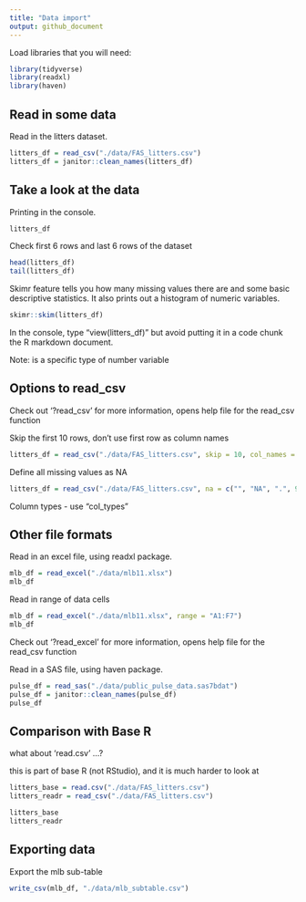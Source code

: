 ```yaml
---
title: "Data import"
output: github_document
---
```


Load libraries that you will need:

```r
library(tidyverse)
library(readxl)
library(haven)
```

## Read in some data

Read in the litters dataset.

```r
litters_df = read_csv("./data/FAS_litters.csv")
litters_df = janitor::clean_names(litters_df)
```

## Take a look at the data

Printing in the console.

```r
litters_df
```

Check first 6 rows and last 6 rows of the dataset
```r
head(litters_df)
tail(litters_df)
```

Skimr feature tells you how many missing values there are and some basic descriptive statistics. It also prints out a histogram of numeric variables.
```r
skimr::skim(litters_df)
```

In the console, type "view(litters_df)" but avoid putting it in a code chunk the R markdown document.

Note:
<dbl> is a specific type of number variable

## Options to read_csv

Check out '?read_csv' for more information, opens help file for the read_csv function

Skip the first 10 rows, don't use first row as column names

```r
litters_df = read_csv("./data/FAS_litters.csv", skip = 10, col_names = FALSE)
```

Define all missing values as NA

```r
litters_df = read_csv("./data/FAS_litters.csv", na = c("", "NA", ".", 999))
```

Column types - use "col_types"

## Other file formats

Read in an excel file, using readxl package.

```r
mlb_df = read_excel("./data/mlb11.xlsx")
mlb_df
```

Read in range of data cells

```r
mlb_df = read_excel("./data/mlb11.xlsx", range = "A1:F7")
mlb_df
```

Check out '?read_excel' for more information, opens help file for the read_csv function

Read in a SAS file, using haven package.

```r
pulse_df = read_sas("./data/public_pulse_data.sas7bdat")
pulse_df = janitor::clean_names(pulse_df)
pulse_df
```

## Comparison with Base R

what about 'read.csv' ...?

this is part of base R (not RStudio), and it is much harder to look at

```r
litters_base = read.csv("./data/FAS_litters.csv")
litters_readr = read_csv("./data/FAS_litters.csv")

litters_base
litters_readr
```

## Exporting data

Export the mlb sub-table

```r
write_csv(mlb_df, "./data/mlb_subtable.csv")
```

